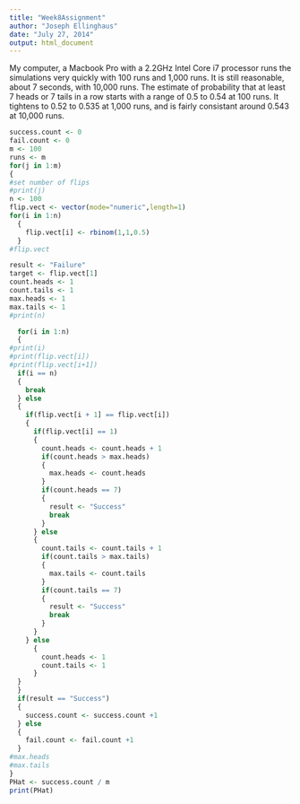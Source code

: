```yaml
---
title: "Week8Assignment"
author: "Joseph Ellinghaus"
date: "July 27, 2014"
output: html_document
---
```


My computer, a Macbook Pro with a 2.2GHz Intel Core i7 processor runs the simulations very quickly with 100 runs and 1,000 runs.  It is still reasonable, about 7 seconds, with 10,000 runs.  The estimate of probability that at least 7 heads or 7 tails in a row starts with a range of 0.5 to 0.54 at 100 runs.  It tightens to 0.52 to 0.535 at 1,000 runs, and is fairly consistant around 0.543 at 10,000 runs.


```r
success.count <- 0
fail.count <- 0
m <- 100
runs <- m
for(j in 1:m)
{
#set number of flips
#print(j)
n <- 100
flip.vect <- vector(mode="numeric",length=1)
for(i in 1:n)
  {
    flip.vect[i] <- rbinom(1,1,0.5)
  }
#flip.vect

result <- "Failure"
target <- flip.vect[1]
count.heads <- 1
count.tails <- 1
max.heads <- 1
max.tails <- 1
#print(n)

  for(i in 1:n)
  {
#print(i)
#print(flip.vect[i])
#print(flip.vect[i+1])
  if(i == n)
  {
    break
  } else
  {
    if(flip.vect[i + 1] == flip.vect[i])
    {
      if(flip.vect[i] == 1)
      {
        count.heads <- count.heads + 1
        if(count.heads > max.heads)
        {
          max.heads <- count.heads
        }
        if(count.heads == 7)
        {
          result <- "Success"
          break
        }
      } else
      {
        count.tails <- count.tails + 1
        if(count.tails > max.tails)
        {
          max.tails <- count.tails
        }
        if(count.tails == 7)
        {
          result <- "Success"
          break
        }
      }
    } else
      {
        count.heads <- 1
        count.tails <- 1
      }
  }
  }
  if(result == "Success")
  {
    success.count <- success.count +1
  } else
  {
    fail.count <- fail.count +1
  }
#max.heads
#max.tails
}
PHat <- success.count / m
print(PHat)
```

